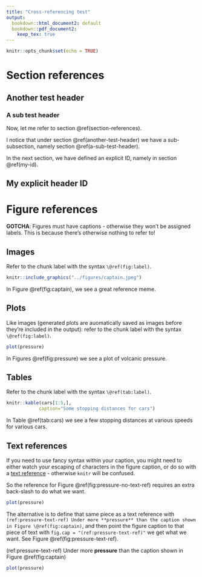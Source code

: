 ```yaml
---
title: "Cross-referencing test"
output: 
  bookdown::html_document2: default
  bookdown::pdf_document2:
    keep_tex: true
---
```


```r
knitr::opts_chunk$set(echo = TRUE)
```

# Section references
## Another test header
### A sub test header

Now, let me refer to section \@ref(section-references).

I notice that under section  \@ref(another-test-header) we have a sub-subsection, namely section \@ref(a-sub-test-header).

In the next section, we have defined an explicit ID, namely in section \@ref(my-id).

## My explicit header ID {#my-id}


# Figure references
**GOTCHA**: Figures must have captions - otherwise they won't be assigned labels. This is because there's otherwise nothing to refer to!

## Images
Refer to the chunk label with the syntax `\@ref(fig:label)`.

```r
knitr::include_graphics("../figures/captain.jpeg")
```

In Figure \@ref(fig:captain), we see a great reference meme.

## Plots
Like images (generated plots are auomatically saved as images before they're included in the output): refer to the chunk label with the syntax `\@ref(fig:label)`.

```r
plot(pressure)
```

In Figures \@ref(fig:pressure) we see a plot of volcanic pressure.

## Tables
Refer to the chunk label with the syntax `\@ref(tab:label)`.

```r
knitr::kable(cars[1:5,],
            caption="Some stopping distances for cars")
```

In Table \@ref(tab:cars) we see a few stopping distances at various speeds for various cars.

## Text references
If you need to use fancy syntax within your caption, you might need to either watch your escaping of characters in the figure caption, or do so with a [text reference](https://bookdown.org/yihui/bookdown/markdown-extensions-by-bookdown.html#text-references) - otherwise `knitr` will be confused.

So the reference for Figure \@ref(fig:pressure-no-text-ref) requires an extra back-slash to do what we want.

```r
plot(pressure)
```

The alternative is to define that same piece as a text reference with `(ref:pressure-text-ref) Under more **pressure** than the caption shown in Figure \@ref(fig:captain)`, and then point the figure caption to that piece of text with `fig.cap = "(ref:pressure-text-ref)"` we get what we want. See Figure \@ref(fig:pressure-text-ref).

(ref:pressure-text-ref) Under more **pressure** than the caption shown in Figure \@ref(fig:captain)

```r
plot(pressure)
```


